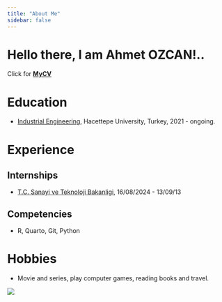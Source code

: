 ```yaml
---
title: "About Me"
sidebar: false 
---
```


# Hello there, I am Ahmet OZCAN!..

Click for [**MyCV**](https://drive.google.com/file/d/1CEk8TyRbI7p7umBMnDCj9fkqFDc-7tW2/view?usp=sharing)

# Education

-   [Industrial Engineering](https://ie.hacettepe.edu.tr/), Hacettepe University, Turkey, 2021 - ongoing.

# Experience

## Internships

-   [T.C. Sanayi ve Teknoloji Bakanligi](https://www.sanayi.gov.tr/anasayfa), 16/08/2024 - 13/09/13

## Competencies

-   R, Quarto, Git, Python

# Hobbies

-   Movie and series, play computer games, reading books and travel.

![](images/shrek.jpg)
